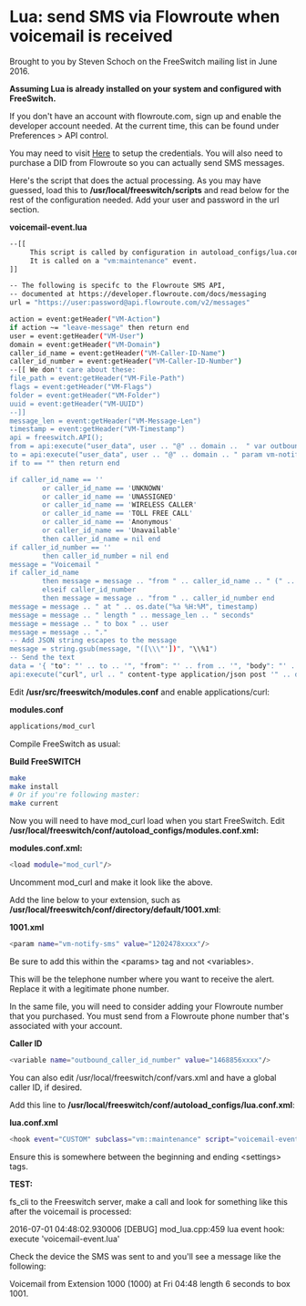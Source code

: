 
# Lua: send SMS via Flowroute when voicemail is received 

 

Brought to you by Steven Schoch on the FreeSwitch mailing list in June 2016.

**Assuming Lua is already installed on your system and configured with FreeSwitch.** 

If you don't have an account with flowroute.com, sign up and enable the developer account needed. At the current time, this can be found under Preferences > API control.

You may need to visit [Here](https://developer.flowroute.com/) to setup the credentials. You will also need to purchase a DID from Flowroute so you can actually send SMS messages.

Here's the script that does the actual processing. As you may have guessed, load this to **/usr/local/freeswitch/scripts** and read below for the rest of the configuration needed. Add your user and password in the url section.

**voicemail-event.lua**

```bash
--[[
     This script is called by configuration in autoload_configs/lua.conf.xml.
     It is called on a "vm:maintenance" event.
]]

-- The following is specifc to the Flowroute SMS API,
-- documented at https://developer.flowroute.com/docs/messaging
url = "https://user:password@api.flowroute.com/v2/messages"

action = event:getHeader("VM-Action")
if action ~= "leave-message" then return end
user = event:getHeader("VM-User")
domain = event:getHeader("VM-Domain")
caller_id_name = event:getHeader("VM-Caller-ID-Name")
caller_id_number = event:getHeader("VM-Caller-ID-Number")
--[[ We don't care about these:
file_path = event:getHeader("VM-File-Path")
flags = event:getHeader("VM-Flags")
folder = event:getHeader("VM-Folder")
uuid = event:getHeader("VM-UUID")
--]]
message_len = event:getHeader("VM-Message-Len")
timestamp = event:getHeader("VM-Timestamp")
api = freeswitch.API();
from = api:execute("user_data", user .. "@" .. domain ..  " var outbound_caller_id_number")
to = api:execute("user_data", user .. "@" .. domain .. " param vm-notify-sms")
if to == "" then return end

if caller_id_name == ''
        or caller_id_name == 'UNKNOWN'
        or caller_id_name == 'UNASSIGNED'
        or caller_id_name == 'WIRELESS CALLER'
        or caller_id_name == 'TOLL FREE CALL'
        or caller_id_name == 'Anonymous'
        or caller_id_name == 'Unavailable'
        then caller_id_name = nil end
if caller_id_number == ''
        then caller_id_number = nil end
message = "Voicemail "
if caller_id_name
        then message = message .. "from " .. caller_id_name .. " (" ..  caller_id_number .. ")"
        elseif caller_id_number
        then message = message .. "from " .. caller_id_number end
message = message .. " at " .. os.date("%a %H:%M", timestamp)
message = message .. " length " .. message_len .. " seconds"
message = message .. " to box " .. user
message = message .. "."
-- Add JSON string escapes to the message
message = string.gsub(message, "([\\\"'])", "\\%1")
-- Send the text
data = '{ "to": "' .. to .. '", "from": "' .. from .. '", "body": "' .. message .. '"}'
api:execute("curl", url .. " content-type application/json post '" .. data .. "'")
```

Edit **/usr/src/freeswitch/modules.conf** and enable applications/curl:

**modules.conf**

```bash
applications/mod_curl
```

Compile FreeSwitch as usual:

**Build FreeSWITCH**

```bash
make
make install
# Or if you're following master:
make current
```

Now you will need to have mod\_curl load when you start FreeSwitch. Edit **/usr/local/freeswitch/conf/autoload\_configs/modules.conf.xml:** 

**modules.conf.xml:**

```bash
<load module="mod_curl"/>
```

Uncomment mod\_curl and make it look like the above.

Add the line below to your extension, such as **/usr/local/freeswitch/conf/directory/default/1001.xml**:

**1001.xml**

```bash
<param name="vm-notify-sms" value="1202478xxxx"/>
```

Be sure to add this within the \<params> tag and not \<variables>.

This will be the telephone number where you want to receive the alert. Replace it with a legitimate phone number.

In the same file, you will need to consider adding your Flowroute number that you purchased. You must send from a Flowroute phone number that's associated with your account.

**Caller ID**

```bash
<variable name="outbound_caller_id_number" value="1468856xxxx"/>
```

You can also edit /usr/local/freeswitch/conf/vars.xml and have a global caller ID, if desired.

Add this line to **/usr/local/freeswitch/conf/autoload\_configs/lua.conf.xml**:

**lua.conf.xml**

```bash
<hook event="CUSTOM" subclass="vm::maintenance" script="voicemail-event.lua"/>
```

Ensure this is somewhere between the beginning and ending \<settings> tags.

**TEST:**

fs\_cli to the Freeswitch server, make a call and look for something like this after the voicemail is processed:

2016-07-01 04:48:02.930006 \[DEBUG\] mod\_lua.cpp:459 lua event hook: execute 'voicemail-event.lua'

Check the device the SMS was sent to and you'll see a message like the following:

Voicemail from Extension 1000 (1000) at Fri 04:48 length 6 seconds to box 1001.


